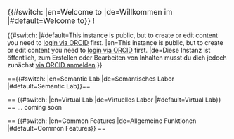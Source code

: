 <big>{{#switch: {{USERLANGUAGECODE}} |en=Welcome to |de=Willkommen im |#default=Welcome to}} {{SITENAME}}!</big>

{{#switch: {{USERLANGUAGECODE}} |#default=This instance is public, but to create or edit content you need to [[Special:UserLogin|login via ORCID]] first. |en=This instance is public, but to create or edit content you need to [[Special:UserLogin|login via ORCID]] first. |de=Diese Instanz ist öffentlich, zum Erstellen oder Bearbeiten von Inhalten musst du dich jedoch zunächst [[Special:UserLogin|via ORCID anmelden]].}}

=={{#switch: {{USERLANGUAGECODE}} |en=Semantic Lab |de=Semantisches Labor |#default=Semantic Lab}}==
 {{Template:Helper/UI/Tiles/Grid
  |tiles=
    {{Template:Helper/UI/Tiles/Tile
      |action=create-instance
      |category=Category:OSW0e7fab2262fb4427ad0fa454bc868a0d<!-- ElnEntry--> 
    }}
    {{Template:Helper/UI/Tiles/Tile
      |action=query-instance
      |category=Category:OSW0e7fab2262fb4427ad0fa454bc868a0d<!-- ElnEntry--> 
    }}
<!-- Device--> 
<!--     {{Template:Helper/UI/Tiles/Tile
      |action=create-instance
      |category=Category:OSWf0fe562f422d49c6877490b3dfee2f3f
    }}
    {{Template:Helper/UI/Tiles/Tile
      |action=query-instance
      |category=Category:OSWf0fe562f422d49c6877490b3dfee2f3f
    }} -->
<!-- Material--> 
<!--     {{Template:Helper/UI/Tiles/Tile
      |action=create-instance
      |category=Category:OSW31ca9a739cb24079b36824045c0832aa
    }}
    {{Template:Helper/UI/Tiles/Tile
      |action=query-instance
      |category=Category:OSW31ca9a739cb24079b36824045c0832aa
    }} -->
<!-- Reference--> 
<!--     {{Template:Helper/UI/Tiles/Tile
      |action=create-instance
      |category=Category:OSW4630630239ab416884fe21a5e1d848a3
    }} -->
}}

== {{#switch: {{USERLANGUAGECODE}} |en=Virtual Lab |de=Virtuelles Labor |#default=Virtual Lab}} ==
... coming soon
<!-- {{Template:Helper/UI/Tiles/Grid
  |tiles=
    {{Template:Helper/UI/Tiles/Tile
      |action=create-subcategory
      |category=Category:OSW8e511130cecf4d7fa4177c9c65904fc1 --><!--Model--><!-- 
    }}
    {{Template:Helper/UI/Tiles/Tile
      |action=create-instance
      |category=Category:OSW553f78cc66194ae1873241207b906c4b --><!--BattmoModel--><!-- 
    }}
}} -->


== {{#switch: {{USERLANGUAGECODE}} |en=Common Features |de=Allgemeine Funktionen |#default=Common Features}} ==
{{Template:Helper/UI/Tiles/Grid
  |tiles=
    {{Template:Helper/UI/Tiles/Tile
      |action=create-instance
      |category=Category:OSWa5812d3b5119416c8da1606cbe7054eb<!--Term-->
    }}
    {{Template:Helper/UI/Tiles/Tile
      |action=create-instance
      |category=Category:ObjectProperty<!--Property-->
    }}
    {{Template:Helper/UI/Tiles/Tile
      |action=create-instance
      |category=Category:OSW92cc6b1a2e6b4bb7bad470dfdcfdaf26 <!--Article-->
    }}
    {{Template:Helper/UI/Tiles/Tile
      |action=query-instance
      |category=Category:OSW92cc6b1a2e6b4bb7bad470dfdcfdaf26 <!--Article-->
    }}
    {{Template:Helper/UI/Tiles/Tile
      |action=create-instance
      |category=Category:OSW494f660e6a714a1a9681c517bbb975da <!--Tutorial-->
    }}
    {{Template:Helper/UI/Tiles/Tile
      |action=query-instance
      |category=Category:OSW494f660e6a714a1a9681c517bbb975da <!--Tutorial-->
    }}
    {{Template:Helper/UI/Tiles/Tile
      |action=create-instance
      |category=Category:OSW0e084decca6f48a7b023d6b7b2c1452d <!--Event-->
    }}
    {{Template:Helper/UI/Tiles/Tile
      |action=query-instance
      |category=Category:OSW0e084decca6f48a7b023d6b7b2c1452d <!--Event-->
    }}
    {{Template:Helper/UI/Tiles/Tile
      |action=create-instance
      |category=Category:OSW81e9e22e7d934382a6a56df7d3736957 <!--Recipe-->
    }}
    {{Template:Helper/UI/Tiles/Tile
      |action=query-instance
      |category=Category:OSW81e9e22e7d934382a6a56df7d3736957 <!--Recipe-->
    }}
}}
